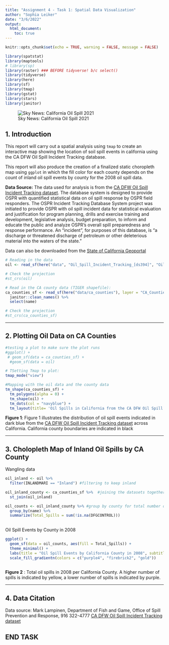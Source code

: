```yaml
---
title: "Assignment 4 - Task 1: Spatial Data Visualization"
author: "Sophia Leiker"
date: "3/6/2022"
output: 
  html_document:
    toc: true
---
```


```r
knitr::opts_chunk$set(echo = TRUE, warning = FALSE, message = FALSE)

library(spatstat)
library(maptools) 
# library(sp)
library(raster) ### BEFORE tidyverse! b/c select()
library(tidyverse)
library(here)
library(sf)
library(tmap)
library(gstat)
library(stars)
library(janitor)
```

![Sky News: California Oil Spill 2021](https://e3.365dm.com/21/10/2048x1152/skynews-oil-spill-california_5542731.jpg)

## 1. Introduction

This report will carry out a spatial analysis using `tmap` to create an interactive map showing the location of soil spill events in california using the CA DFW Oil Spill Incident Tracking database. 

This report will also produce the creation of a finalized static choropleth map using `ggplot` in which the fill color for each county depends on the count of inland oil spill events by county for the 2008 oil spill data. 

**Data Source:** The data used for analysis is from the [CA DFW Oil Spill Incident Tracking dataset](https://map.dfg.ca.gov/metadata/ds0394.html). The database system is designed to provide OSPR with quantified statistical data on oil spill response by OSPR field responders. The OSPR Incident Tracking Database System project was initiated to provide OSPR with oil spill incident data for statistical evaluation and justification for program planning, drills and exercise training and development, legislative analysis, budget preparation, to inform and educate the public and analyze OSPR's overall spill preparedness and response performance. An "incident", for purposes of this database, is "a discharge or threatened discharge of petroleum or other deleterious material into the waters of the state."

Data can also be downloaded from the [State of California Geoportal](https://gis.data.ca.gov/datasets/7464e3d6f4924b50ad06e5a553d71086_0/explore?location=37.001352%2C-119.422009%2C6.48&showTable=true)


```r
# Reading in the data
oil <- read_sf(here("data", "Oil_Spill_Incident_Tracking_[ds394]", "Oil_Spill_Incident_Tracking_[ds394].shp"))

# Check the projection
#st_crs(oil) 

```


```r

# Read in the CA county data (TIGER shapefile):
ca_counties_sf <- read_sf(here("data/ca_counties"), layer = "CA_Counties_TIGER2016") %>% 
  janitor::clean_names() %>% 
  select(name)

# Check the projection
#st_crs(ca_counties_sf) 

```

***

## 2. Plotting Oil Data on CA Counties

```r
#testing a plot to make sure the plot runs
#ggplot() +
 # geom_sf(data = ca_counties_sf) +
  #geom_sf(data = oil)
```



```r
# TSetting Tmap to plot:
tmap_mode("view")

#Mapping with the oil data and the county data
tm_shape(ca_counties_sf) +
  tm_polygons(alpha = 0) +
  tm_shape(oil) +
  tm_dots(col = "navyblue") +
  tm_layout(title= 'Oil Spills in California from the CA DFW Oil Spill Incident Tracking')
```

**Figure 1**: Figure 1 illustrates the distribution of oil spill events indicated in dark blue from the [CA DFW Oil Spill Incident Tracking dataset](https://map.dfg.ca.gov/metadata/ds0394.html) across California. California county boundaries are indicated in black

***

## 3. Cholopleth Map of Inland Oil Spills by CA County

Wangling data

```r
oil_inland <- oil %>% 
  filter(INLANDMARI == "Inland") #filtering to keep inland

oil_inland_county <- ca_counties_sf %>%  #joining the datasets together
  st_join(oil_inland)

oil_counts <- oil_inland_county %>% #group by county for total number of oil spills
  group_by(name) %>% 
  summarize(Total_Spills = sum(!is.na(DFGCONTROL)))
  
``` 


Oil Spill Events by County in 2008

```r

ggplot() +
  geom_sf(data = oil_counts, aes(fill = Total_Spills)) +
  theme_minimal() +
  labs(title = "Oil Spill Events by California County in 2008", subtitle = "Data from: CA DFW Oil Spill Incident Tracking dataset") +
  scale_fill_gradientn(colors = c("purple4", "firebrick2", "gold"))
  

```

**Figure 2** : Total oil spills in 2008 per California County. A higher number of spills is indicated by yellow, a lower number of spills is indicated by purple. 

***

## 4. Data Citation

Data source:  Mark Lampinen, Department of Fish and Game, Office of Spill Prevention and Response, 916 322-4777 [CA DFW Oil Spill Incident Tracking dataset](https://map.dfg.ca.gov/metadata/ds0394.html)

## END TASK 
